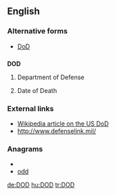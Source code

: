 {{also|dod|död|død}}
==English==

===Alternative forms===
* [[DoD]]

==={{initialism}}===
'''DOD'''

# {{US|military}} Department of Defense
# Date of Death

===External links===
* [[w:Department of Defense|Wikipedia article on the US DoD]]
* http://www.defenselink.mil/

===Anagrams===
* {{alphagram|[[DDO#English|DDO]]}} 
* [[odd#English|odd]]


[[de:DOD]]
[[hu:DOD]]
[[tr:DOD]]